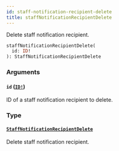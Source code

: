 ```yaml
---
id: staff-notification-recipient-delete
title: staffNotificationRecipientDelete
---
```


Delete staff notification recipient.

```graphql
staffNotificationRecipientDelete(
  id: ID!
): StaffNotificationRecipientDelete

```

### Arguments

#### `id` ([`ID!`](/developer/api-reference/scalars/id.mdx))

ID of a staff notification recipient to delete.

### Type

#### [`StaffNotificationRecipientDelete`](/developer/api-reference/objects/staff-notification-recipient-delete.mdx)

Delete staff notification recipient.
